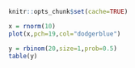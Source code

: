 ```r
knitr::opts_chunk$set(cache=TRUE)
```
```r
x = rnorm(10)
plot(x,pch=19,col="dodgerblue")
```
```r
y = rbinom(20,size=1,prob=0.5)
table(y)
```

